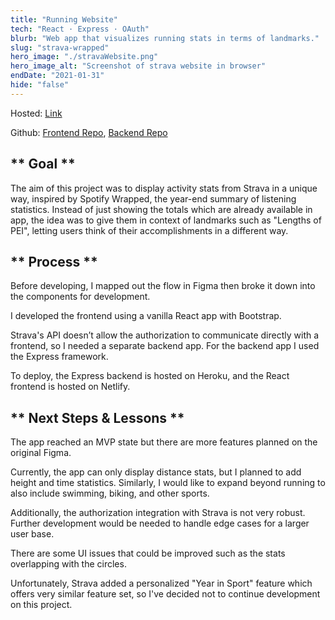 ```yaml
---
title: "Running Website"
tech: "React · Express · OAuth"
blurb: "Web app that visualizes running stats in terms of landmarks."
slug: "strava-wrapped"
hero_image: "./stravaWebsite.png"
hero_image_alt: "Screenshot of strava website in browser"
endDate: "2021-01-31"
hide: "false"
---
```


Hosted: [Link](https://hopeful-galileo-f596a6.netlify.app)

Github: [Frontend Repo](https://github.com/Cormac-C/strava-vis), [Backend Repo](https://github.com/Cormac-C/strava-vis-be)

## ** Goal **

The aim of this project was to display activity stats from Strava in a unique way, inspired by Spotify Wrapped, the year-end summary of listening statistics.
Instead of just showing the totals which are already available in app, the idea was to give them in context of landmarks such as "Lengths of PEI",
letting users think of their accomplishments in a different way.

## ** Process **

Before developing, I mapped out the flow in Figma then broke it down into the components for development.

I developed the frontend using a vanilla React app with Bootstrap.

Strava's API doesn’t allow the authorization to communicate directly with a frontend, so I needed a separate backend app.
For the backend app I used the Express framework.

To deploy, the Express backend is hosted on Heroku, and the React frontend is hosted on Netlify.

## ** Next Steps & Lessons **

The app reached an MVP state but there are more features planned on the original Figma.

Currently, the app can only display distance stats, but I planned to add height and time statistics.
Similarly, I would like to expand beyond running to also include swimming, biking, and other sports.

Additionally, the authorization integration with Strava is not very robust. Further development would be needed to handle edge cases for a larger user base.

There are some UI issues that could be improved such as the stats overlapping with the circles.

Unfortunately, Strava added a personalized "Year in Sport" feature which offers very similar feature set, so I've decided not to continue development on this project.
